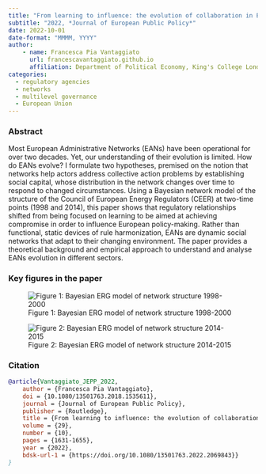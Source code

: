 ```yaml
---
title: "From learning to influence: the evolution of collaboration in European Administrative Networks" 
subtitle: "2022, *Journal of European Public Policy*"
date: 2022-10-01
date-format: "MMMM, YYYY"
author:
    - name: Francesca Pia Vantaggiato
      url: francescavantaggiato.github.io
      affiliation: Department of Political Economy, King's College London (UK)
categories: 
  - regulatory agencies
  - networks
  - multilevel governance
  - European Union
---
```


### Abstract

Most European Administrative Networks (EANs) have been operational for over two decades. Yet, our understanding of their evolution is limited. How do EANs evolve? I formulate two hypotheses, premised on the notion that networks help actors address collective action problems by establishing social capital, whose distribution in the network changes over time to respond to changed circumstances. Using a Bayesian network model of the structure of the Council of European Energy Regulators (CEER) at two-time points (1998 and 2014), this paper shows that regulatory relationships shifted from being focused on learning to be aimed at achieving compromise in order to influence European policy-making. Rather than functional, static devices of rule harmonization, EANs are dynamic social networks that adapt to their changing environment. The paper provides a theoretical background and empirical approach to understand and analyse EANs evolution in different sectors.

### Key figures in the paper

![Figure 1: Bayesian ERG model of network structure 1998-2000](JEPP2022_ERN_1998_2000.jpeg)

![Figure 2: Bayesian ERG model of network structure 2014-2015](JEPP2022_ERN_2014_2015.jpeg)

### Citation

``` bibtex
@article{Vantaggiato_JEPP_2022,
    author = {Francesca Pia Vantaggiato},
    doi = {10.1080/13501763.2018.1535611},
    journal = {Journal of European Public Policy},
    publisher = {Routledge},
    title = {From learning to influence: the evolution of collaboration in European Administrative Networks},
    volume = {29},
    number = {10},
    pages = {1631-1655},
    year = {2022},
    bdsk-url-1 = {https://doi.org/10.1080/13501763.2022.2069843}}
}
```
